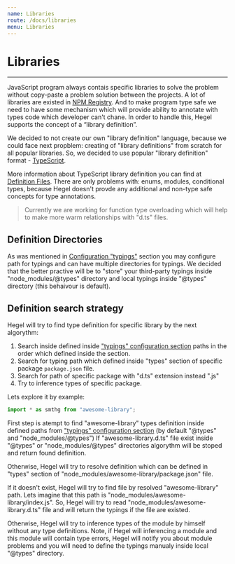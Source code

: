 ```yaml
---
name: Libraries
route: /docs/libraries
menu: Libraries
---
```


# Libraries
---------------------

JavaScript program always contais specific libraries to solve the problem without copy-paste a problem solution between the projects. A lot of libraries are existed in [NPM Registry](https://www.npmjs.com/). And to make program type safe we need to have some mechanism which will provide ability to annotate with types code which developer can't chane.
In order to handle this, Hegel supports the concept of a “library definition”.

We decided to not create our own "library definition" language, because we could face next propblem: creating of "library definitions" from scratch for all popular libraries. So, we decided to use popular "library definition" format - [TypeScript](http://www.typescriptlang.org).

More information about TypeScript library definition you can find at [Definition Files](http://www.typescriptlang.org/docs/handbook/declaration-files/deep-dive.html#definition-file-theory-a-deep-dive). There are only problems with: enums, modules, conditional types, because Hegel doesn't provde any additional and non-type safe concepts for type annotations.

> Currently we are working for function type overloading which will help to make more warm relationships with "d.ts" files.

## Definition Directories

As was mentioned in [Configuration "typings"](/docs/configuration#typings) section you may configure path for typings and can have multiple directories for typings. We decided that the better practive will be to "store" your third-party typings inside "node_modules/@types" directory and local typings inside "@types" directory (this behaivour is default).

## Definition search strategy

Hegel will try to find type definition for specific library by the next algorythm:

1. Search inside defined inside ["typings" configuration section](/docs/configuration#typings) paths in the order which defined inside the section.
2. Search for typing path which defined inside "types" section of specific package `package.json` file.
3. Search for path of specific package with "d.ts" extension instead ".js" 
4. Try to inference types of specific package.

Lets explore it by example:

```typescript
import * as smthg from "awesome-library";
```

First step is atempt to find "awesome-library" types definition inside defined paths from ["typings" configuration section](/docs/configuration#typings) (by default "@types" and "node_modules/@types")
If "awesome-library.d.ts" file exist inside "@types" or "node_modules/@types" directories algorythm will be stoped and return found definition.

Otherwise, Hegel will try to resolve definition which can be defined in "types" section of "node_modules/awesome-library/package.json" file.

If it doesn't exist, Hegel will try to find file by resolved "awesome-library" path. Lets imagine that this path is "node_modules/awesome-library/index.js". So, Hegel will try to read "node_modules/awesome-library.d.ts" file and will return the typings if the file are existed.

Otherwise, Hegel will try to inference types of the module by himself without any type definitions.
Note, if Hegel will inferencing a module and this module will contain type errors, Hegel will notify you about module problems and you will need to define the typings manualy inside local "@types" directory.